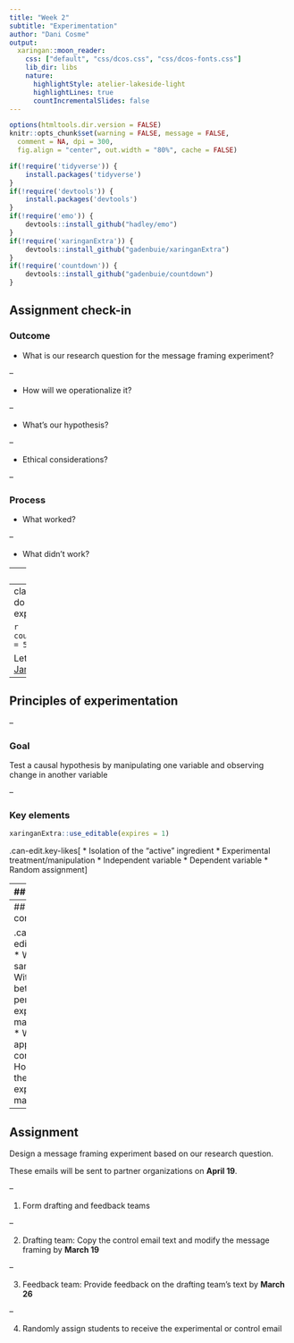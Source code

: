 ```yaml
---
title: "Week 2"
subtitle: "Experimentation"
author: "Dani Cosme"
output:
  xaringan::moon_reader:
    css: ["default", "css/dcos.css", "css/dcos-fonts.css"]
    lib_dir: libs
    nature:
      highlightStyle: atelier-lakeside-light
      highlightLines: true
      countIncrementalSlides: false
---
```


```r
options(htmltools.dir.version = FALSE)
knitr::opts_chunk$set(warning = FALSE, message = FALSE, 
  comment = NA, dpi = 300,
  fig.align = "center", out.width = "80%", cache = FALSE)

if(!require('tidyverse')) {
	install.packages('tidyverse')
}
if(!require('devtools')) {
	install.packages('devtools') 
}
if(!require('emo')) {
	devtools::install_github("hadley/emo")
}
if(!require('xaringanExtra')) {
	devtools::install_github("gadenbuie/xaringanExtra")
}
if(!require('countdown')) {
	devtools::install_github("gadenbuie/countdown")
}
```

## Assignment check-in

### Outcome

* What is our research question for the message framing experiment?

--

* How will we operationalize it?

--

* What's our hypothesis?

--

* Ethical considerations?

--

### Process

* What worked?

--

* What didn't work?

---
class: center, middle

## Goal for this week

Collectively design a message framing experiment<br><br>

---
class: center, middle
## What do we know about experimentation?

```r
countdown::countdown(minutes = 5, seconds = 00)
```

Let's brainstorm in the [Jamboard ](https://jamboard.google.com/d/1iASnxsICB9oHyaCSPYAGAxukEeMkdV-TEeNUnO37l1g/edit?usp=sharing)

---
## Principles of experimentation

--

### Goal

Test a causal hypothesis by manipulating one variable and observing change in another variable

--

### Key elements

```r
xaringanExtra::use_editable(expires = 1)
```

.can-edit.key-likes[
* Isolation of the "active" ingredient
* Experimental treatment/manipulation
* Independent variable
* Dependent variable
* Random assignment
]

---
## Critique

Use the [Jamboard ](https://jamboard.google.com/d/1iASnxsICB9oHyaCSPYAGAxukEeMkdV-TEeNUnO37l1g/edit?usp=sharing) to share your observations.

.pull-left[
**Control**

![Control](imgs/control_email.png)
]

.pull-right[
**Autonomy**

![Autonomy](imgs/autonomy_email.png)
]

---
## Design considerations
```r
xaringanExtra::use_editable(expires = 1)
```

.can-edit.key-likes[
* Who are we sampling?
* Within or between-person experimental manipulation?
* What is an appropriate control?
* How strong is the experimental manipulation?
]

---
## Assignment
Design a message framing experiment based on our research question.

These emails will be sent to partner organizations on **April 19**.

--

1. Form drafting and feedback teams

--

2. Drafting team: Copy the control email text and modify the message framing by **March 19**

--

3. Feedback team: Provide feedback on the drafting team's text by **March 26**

--

4. Randomly assign students to receive the experimental or control email

